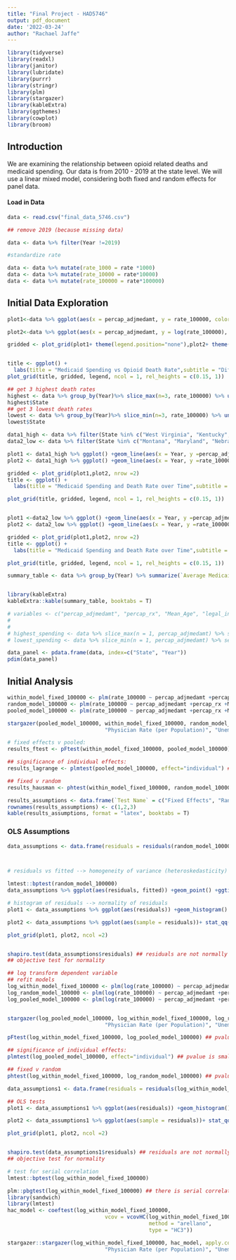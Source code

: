```yaml
---
title: "Final Project - HAD5746"
output: pdf_document
date: '2022-03-24'
author: "Rachael Jaffe"
---
```


```r
library(tidyverse)
library(readxl)
library(janitor)
library(lubridate) 
library(purrr)
library(stringr)
library(plm)
library(stargazer)
library(kableExtra)
library(ggthemes)
library(cowplot)
library(broom)
```

## Introduction

We are examining the relationship between opioid related deaths and medicaid spending. Our data is from 2010 - 2019 at the state level. We will use a linear mixed model, considering both fixed and random effects for panel data. 

#### Load in Data
```r
data <- read.csv("final_data_5746.csv")

## remove 2019 (because missing data)

data <- data %>% filter(Year !=2019)

#standardize rate

data <- data %>% mutate(rate_1000 = rate *1000)
data <- data %>% mutate(rate_10000 = rate*10000)
data <- data %>% mutate(rate_100000 = rate*100000)

```


## Initial Data Exploration

```r
plot1<-data %>% ggplot(aes(x = percap_adjmedamt, y = rate_100000, color = State))+geom_point()+xlab("Medicaid Spending (per 1000)") +ylab("Death Rate per 100,0000") +theme_calc()

plot2<-data %>% ggplot(aes(x = percap_adjmedamt, y = log(rate_100000), color = State))+geom_point() +xlab("Medicaid Spending (per 1000)") +ylab("Log of Death Rate per 100,0000") +theme_calc()

gridded <- plot_grid(plot1+ theme(legend.position="none"),plot2+ theme(legend.position="none"), nrow = 1)


title <- ggplot() + 
  labs(title = "Medicaid Spending vs Opioid Death Rate",subtitle = "Different colors represent a different state.") +theme_minimal()
plot_grid(title, gridded, legend, ncol = 1, rel_heights = c(0.15, 1))
```
```r
## get 3 highest death rates
highest <- data %>% group_by(Year)%>% slice_max(n=3, rate_100000) %>% ungroup()%>% count(State) %>% slice_max(n=3, n)
highest$State
## get 3 lowest death rates
lowest <- data %>% group_by(Year)%>% slice_min(n=3, rate_100000) %>% ungroup()%>% count(State) %>% slice_min(n=3, n)
lowest$State


```


```r
data1_high <- data %>% filter(State %in% c("West Virginia", "Kentucky","New Mexico"))
data2_low <- data %>% filter(State %in% c("Montana", "Maryland", "Nebraska"))

plot1 <- data1_high %>% ggplot() +geom_line(aes(x = Year, y =percap_adjmedamt))+ ylab("Medicaid Spending")+facet_wrap(~ State)
plot2 <- data1_high %>% ggplot() +geom_line(aes(x = Year, y =rate_100000))+ylab("Death Rate (Per 100,0000)")+facet_wrap(~ State)

gridded <- plot_grid(plot1,plot2, nrow =2)
title <- ggplot() + 
  labs(title = "Medicaid Spending and Death Rate over Time",subtitle = "The 3 States with the highest Death Rate") +theme_minimal()

plot_grid(title, gridded, legend, ncol = 1, rel_heights = c(0.15, 1))


plot1 <-data2_low %>% ggplot() +geom_line(aes(x = Year, y =percap_adjmedamt))+ ylab("Medicaid Spending")+facet_wrap(~ State)
plot2 <- data2_low %>% ggplot() +geom_line(aes(x = Year, y =rate_100000))+ylab("Death Rate (Per 100,0000)")+facet_wrap(~ State)

gridded <- plot_grid(plot1,plot2, nrow =2)
title <- ggplot() + 
  labs(title = "Medicaid Spending and Death Rate over Time",subtitle = "The 3 States with the lowest Death Rate") +theme_minimal()

plot_grid(title, gridded, legend, ncol = 1, rel_heights = c(0.15, 1))


```



```r
summary_table <- data %>% group_by(Year) %>% summarize(`Average Medicaid Spending` = mean(percap_adjmedamt, na.rm = TRUE), `Average Prescriptions` = mean(percap_rx, na.rm = TRUE), `Average Age` = mean(Mean_Age, na.rm = TRUE), `Percent Legal Injections` = mean(legal_injection, na.rm = TRUE)*100, `Average Physician per Pop` = mean(physician_per_pop, na.rm = TRUE), `Average Unemployment` = mean(Unemployment_rate, na.rm = TRUE))


library(kableExtra)
kableExtra::kable(summary_table, booktabs = T)

# variables <- c("percap_adjmedamt", "percap_rx", "Mean_Age", "legal_injection", "physician_per_pop", "Unemployment_rate")
# 
# 
# highest_spending <- data %>% slice_max(n = 1, percap_adjmedamt) %>% select(Year, State, percap_adjmedamt) 
# lowest_spending <- data %>% slice_min(n = 1, percap_adjmedamt) %>% select(Year, State, percap_adjmedamt) 

```


```r
data_panel <- pdata.frame(data, index=c("State", "Year"))
pdim(data_panel)

```


## Initial Analysis

```r

within_model_fixed_100000 <- plm(rate_100000 ~ percap_adjmedamt +percap_rx +Mean_Age +as.factor(legal_injection) +physician_per_pop +Unemployment_rate, data = data_panel, model = "within")
random_model_100000 <- plm(rate_100000 ~ percap_adjmedamt +percap_rx +Mean_Age +as.factor(legal_injection) +physician_per_pop +Unemployment_rate, data = data_panel, model = "random")
pooled_model_100000 <- plm(rate_100000 ~ percap_adjmedamt +percap_rx +Mean_Age +as.factor(legal_injection) +physician_per_pop +Unemployment_rate, data = data_panel, model = "pooling")

```


```r

stargazer(pooled_model_100000, within_model_fixed_100000, random_model_100000, dep.var.caption = "\\emph{Dependent Variable:} Opioid Related Deaths Per 100,000", covariate.labels = c("Medicaid Spending Rate (per 1000)", "Prescription Rate (per 1000)", "Mean Age", "Legal Injection Site Exists",
                               "Physician Rate (per Population)", "Unemployment Rate"), column.labels = c("Pooled", "Fixed", "Random"), title = "Model Comparisons (Untransformed)", dep.var.labels = "", single.row = TRUE)


```

```r
# fixed effects v pooled:
results_ftest <- pFtest(within_model_fixed_100000, pooled_model_100000) ## pvalue is small <- fixed effects are needed

## significance of individual effects:
results_lagrange <- plmtest(pooled_model_100000, effect="individual") ## pvalue is small <- heterogeneity among individuals may be significant

## fixed v random 
results_hausman <- phtest(within_model_fixed_100000, random_model_100000) ## pvalue is large <- random effects are necessary

results_assumptions <- data.frame(`Test Name` = c("Fixed Effects", "Random Effects", "Endogeneity"), `P-value` =c(results_ftest$p.value, results_lagrange$p.value, results_hausman$p.value), `Method` = c("F test for individual effects", "Lagrange Multiplier Test - (Honda)", "Hausman Test") )
rownames(results_assumptions) <- c(1,2,3)
kable(results_assumptions, format = "latex", booktabs = T)
```




### OLS Assumptions

```r
data_assumptions <- data.frame(residuals = residuals(random_model_100000), fitted = predict(random_model_100000))



# residuals vs fitted --> homogeneity of variance (heteroskedasticity)

lmtest::bptest(random_model_100000)
data_assumptions %>% ggplot(aes(residuals, fitted)) +geom_point() +ggtitle('Residuals vs Fitted')+geom_hline(yintercept =0)+ geom_vline(xintercept =0)

# histogram of residuals --> normality of residuals
plot1 <- data_assumptions %>% ggplot(aes(residuals)) +geom_histogram() + ggtitle("Residual Histogram (Untransformed)")

plot2 <- data_assumptions %>% ggplot(aes(sample = residuals))+ stat_qq() + stat_qq_line() +ggtitle("Q-Q plot")

plot_grid(plot1, plot2, ncol =2)


shapiro.test(data_assumptions$residuals) ## residuals are not normally distributed
## objective test for normality

```



```r

## log transform dependent variable
## refit models
log_within_model_fixed_100000 <- plm(log(rate_100000) ~ percap_adjmedamt +percap_rx +Mean_Age +as.factor(legal_injection) +physician_per_pop +Unemployment_rate, data = data_panel, model = "within")
log_random_model_100000 <- plm(log(rate_100000) ~ percap_adjmedamt +percap_rx +Mean_Age +as.factor(legal_injection) +physician_per_pop +Unemployment_rate, data = data_panel, model = "random")
log_pooled_model_100000 <- plm(log(rate_100000) ~ percap_adjmedamt +percap_rx +Mean_Age +as.factor(legal_injection) +physician_per_pop +Unemployment_rate, data = data_panel, model = "pooling")


stargazer(log_pooled_model_100000, log_within_model_fixed_100000, log_random_model_100000,  apply.coef = exp, dep.var.caption = "\\emph{Dependent Variable:} Log of Opioid Related Deaths Per 100,000", covariate.labels = c("Medicaid Spending Rate (per 1000)", "Prescription Rate (per 1000)", "Mean Age", "Legal Injection Site Exists",
                               "Physician Rate (per Population)", "Unemployment Rate"), column.labels = c("Pooled", "Fixed", "Random"), title = "Model Comparisons (Log transformed)", dep.var.labels = "", single.row = TRUE, t.auto=F, p.auto=F, report = "vct*")

```


```r

pFtest(log_within_model_fixed_100000, log_pooled_model_100000) ## pvalue is small <- fixed effects are needed

## significance of individual effects:
plmtest(log_pooled_model_100000, effect="individual") ## pvalue is small <- heterogeneity among individuals may be significant

## fixed v random 
phtest(log_within_model_fixed_100000, log_random_model_100000) ## pvalue is small <- random effects are not necessary


```


```r
data_assumptions1 <- data.frame(residuals = residuals(log_within_model_fixed_100000))

## OLS tests 
plot1 <- data_assumptions1 %>% ggplot(aes(residuals)) +geom_histogram() + ggtitle("Residual Histogram (Log Transformed)")

plot2 <- data_assumptions1 %>% ggplot(aes(sample = residuals))+ stat_qq() + stat_qq_line() +ggtitle("Q-Q plot")

plot_grid(plot1, plot2, ncol =2)


shapiro.test(data_assumptions1$residuals) ## residuals are not normally distributed
## objective test for normality

```


```r
# test for serial correlation
lmtest::bptest(log_within_model_fixed_100000)

plm::pbgtest(log_within_model_fixed_100000) ## there is serial correlation, lets correct for it
library(sandwich)
library(lmtest)
hac_model <- coeftest(log_within_model_fixed_100000, 
                               vcov = vcovHC(log_within_model_fixed_100000, 
                                             method = "arellano", 
                                             type = "HC3"))

stargazer::stargazer(log_within_model_fixed_100000, hac_model, apply.coef = exp, dep.var.caption = "\\emph{Dependent Variable:} Opioid Related Deaths Per 100,000", covariate.labels = c("Medicaid Spending Rate (per 1000)", "Prescription Rate (per 1000)", "Mean Age", "Legal Injection Site Exists",
                               "Physician Rate (per Population)", "Unemployment Rate"), column.labels = c("Fixed Effects (normal)", "Robust Standard Errors"), title = "Robust Standard Errors (Serial Correlation)", dep.var.labels = "", single.row = TRUE, t.auto=F, p.auto=F, report = "vct*")

```


